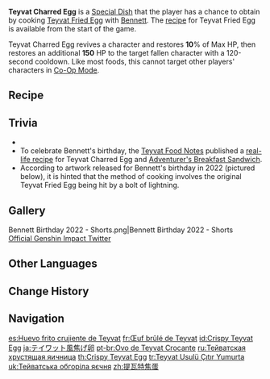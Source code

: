 {{Food Infobox
|id              = 108116
|description     = For some reason, every single fried egg is a little burnt around the edges. That said, the burnt crisp does lend a whole new flavor to the dish.
|type            = Recovery Dishes
|effectType      = Revive
|effect          = Revives a character and restores '''10'''% of Max HP, then restores an additional '''150''' HP.
|eff_att1        = Revive
|eff_att2        = HP Restore
|eff_att3        = HP Restore Percent
|eff_att4        = HP Restore Fixed
|quality         = 1
|character       = Bennett
|base            = Teyvat Fried Egg
}}
'''Teyvat Charred Egg''' is a [[Special Dish]] that the player has a chance to obtain by cooking [[Teyvat Fried Egg]] with [[Bennett]]. The [[recipe]] for Teyvat Fried Egg is available from the start of the game.

Teyvat Charred Egg revives a character and restores '''10'''% of Max HP, then restores an additional '''150''' HP to the target fallen character with a 120-second cooldown. Like most foods, this cannot target other players' characters in [[Co-Op Mode]].

==Recipe==
{{Recipe
|type = Cooking
|character = Bennett
|Bird Egg = 1
|sort = Bird Egg
}}

==Trivia==
* {{Mail Attachments by Category List}}
* To celebrate Bennett's birthday, the [[Teyvat Food Notes]] published a [https://ys.mihoyo.com/main/news/detail/14367 real-life recipe] for Teyvat Charred Egg and [[Adventurer's Breakfast Sandwich]].
* According to artwork released for Bennett's birthday in 2022 (pictured below), it is hinted that the method of cooking involves the original Teyvat Fried Egg being hit by a bolt of lightning.

==Gallery==
<gallery>
Bennett Birthday 2022 - Shorts.png|Bennett Birthday 2022 - Shorts<br>[https://twitter.com/GenshinImpact/status/1498145939894071300 Official Genshin Impact Twitter]
</gallery>

==Other Languages==
{{Other Languages
|en      = Teyvat Charred Egg
|zhs     = 提瓦特焦蛋
|zhs_rm  = Tíwǎtè Jiāo Dàn
|zht     = 提瓦特焦蛋
|zht_rm  = Tíwǎtè Jiāo Dàn
|zh_tl   = Teyvat Charred Egg
|ja      = テイワット風焦げ卵
|ja_rm   = Teiwatto-fuu Koge Tamago
|ja_tl   = Teyvat-Style Charred Egg
|ko      = 티바트 바삭 프라이
|ko_rm   = Tibateu Basak Peura'i
|ko_tl   = Teyvat Crispy Fried Egg
|es      = Huevo frito crujiente de Teyvat
|es_tl   = Teyvat Crispy Fried Egg
|fr      = Œuf brûlé de Teyvat
|fr_tl   = Teyvat Charred Egg
|ru      = Тейватская хрустящая яичница
|ru_tl   = Teyvat Crunchy Fried Egg
|th      = Crispy Teyvat Egg
|vi      = Trứng Chiên Teyvat Cháy
|vi_tl   = Teyvat Burnt Fried Egg
|de      = Angebranntes Teyvat-Spiegelei
|de_tl   = Burnt Teyvat Fried Egg
|id      = Crispy Teyvat Egg
|pt      = Ovo de Teyvat Crocante
|pt_tl   = 
|tr      = Teyvat Usulü Çıtır Yumurta
|tr_tl   = Teyvat-Style Crispy Egg
|it      = Uovo scottato di Teyvat
|it_tl   = 
}}

==Change History==
{{Change History|1.0}}

==Navigation==
{{Food Navbox|type=Special Dishes}}

[[es:Huevo frito crujiente de Teyvat]]
[[fr:Œuf brûlé de Teyvat]]
[[id:Crispy Teyvat Egg]]
[[ja:テイワット風焦げ卵]]
[[pt-br:Ovo de Teyvat Crocante]]
[[ru:Тейватская хрустящая яичница]]
[[th:Crispy Teyvat Egg]]
[[tr:Teyvat Usulü Çıtır Yumurta]]
[[uk:Тейватська обгоріла яєчня]]
[[zh:提瓦特焦蛋]]